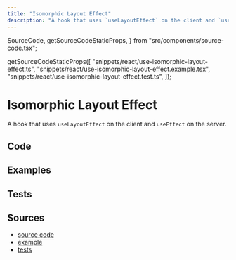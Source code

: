 ```yaml
---
title: "Isomorphic Layout Effect"
description: "A hook that uses `useLayoutEffect` on the client and `useEffect` on the server."
---
```


  SourceCode,
  getSourceCodeStaticProps,
} from "src/components/source-code.tsx";

  getSourceCodeStaticProps([
    "snippets/react/use-isomorphic-layout-effect.ts",
    "snippets/react/use-isomorphic-layout-effect.example.tsx",
    "snippets/react/use-isomorphic-layout-effect.test.ts",
  ]);

# Isomorphic Layout Effect

A hook that uses `useLayoutEffect` on the client and `useEffect` on the server.

## Code

<SourceCode fileName="snippets/react/use-isomorphic-layout-effect.ts" />

## Examples

<SourceCode fileName="snippets/react/use-isomorphic-layout-effect.example.tsx" />

## Tests

<SourceCode fileName="snippets/react/use-isomorphic-layout-effect.test.ts" />

## Sources

- [source code](https://github.com/LukasPolak/digital-garden/blob/main/src/snippets/react/use-isomorphic-layout-effect.ts)
- [example](https://github.com/LukasPolak/digital-garden/blob/main/src/snippets/react/use-isomorphic-layout-effect.example.ts)
- [tests](https://github.com/LukasPolak/digital-garden/blob/main/src/snippets/react/use-isomorphic-layout-effect.test.ts)
